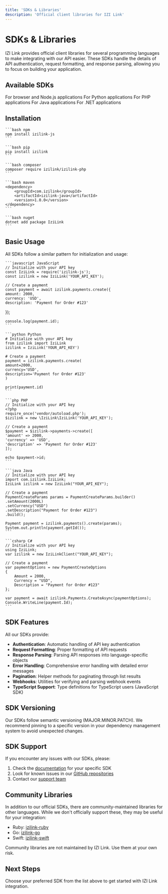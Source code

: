 ```yaml
---
title: 'SDKs & Libraries'
description: 'Official client libraries for IZI Link'
---
```


# SDKs & Libraries

IZI Link provides official client libraries for several programming languages to make integrating with our API easier. These SDKs handle the details of API authentication, request formatting, and response parsing, allowing you to focus on building your application.

## Available SDKs

<CardGroup cols={2}>
    <Card title="JavaScript/Node.js" icon="js" href="/sdks/javascript">
        For browser and Node.js applications
    </Card>
    <Card title="Python" icon="python" href="/sdks/python">
        For Python applications
    </Card>
    <Card title="PHP" icon="php" href="/sdks/php">
        For PHP applications
    </Card>
    <Card title="Java" icon="java" href="/sdks/java">
        For Java applications
    </Card>
    <Card title=".NET" icon="code" href="/sdks/dotnet">
        For .NET applications
    </Card>
</CardGroup>

## Installation

<CodeGroup>

    ```bash npm
    npm install izilink-js
    ```

    ```bash pip
    pip install izilink
    ```

    ```bash composer
    composer require izilink/izilink-php
    ```

    ```bash maven
    <dependency>
        <groupId>com.izilink</groupId>
        <artifactId>izilink-java</artifactId>
        <version>1.0.0</version>
    </dependency>
    ```

    ```bash nuget
    dotnet add package IziLink
    ```

</CodeGroup>

## Basic Usage

All SDKs follow a similar pattern for initialization and usage:

<CodeGroup>

    ```javascript JavaScript
    // Initialize with your API key
    const IziLink = require('izilink-js');
    const izilink = new IziLink('YOUR_API_KEY');

    // Create a payment
    const payment = await izilink.payments.create({
    amount: 2000,
    currency: 'USD',
    description: 'Payment for Order #123'
});

    console.log(payment.id);
    ```

    ```python Python
    # Initialize with your API key
    from izilink import IziLink
    izilink = IziLink('YOUR_API_KEY')

    # Create a payment
    payment = izilink.payments.create(
    amount=2000,
    currency='USD',
    description='Payment for Order #123'
    )

    print(payment.id)
    ```

    ```php PHP
    // Initialize with your API key
    <?php
    require_once('vendor/autoload.php');
    $izilink = new \IziLink\IziLink('YOUR_API_KEY');

    // Create a payment
    $payment = $izilink->payments->create([
    'amount' => 2000,
    'currency' => 'USD',
    'description' => 'Payment for Order #123'
    ]);

    echo $payment->id;
    ```

    ```java Java
    // Initialize with your API key
    import com.izilink.IziLink;
    IziLink izilink = new IziLink("YOUR_API_KEY");

    // Create a payment
    PaymentCreateParams params = PaymentCreateParams.builder()
    .setAmount(2000L)
    .setCurrency("USD")
    .setDescription("Payment for Order #123")
    .build();

    Payment payment = izilink.payments().create(params);
    System.out.println(payment.getId());
    ```

    ```csharp C#
    // Initialize with your API key
    using IziLink;
    var izilink = new IziLinkClient("YOUR_API_KEY");

    // Create a payment
    var paymentOptions = new PaymentCreateOptions
    {
        Amount = 2000,
        Currency = "USD",
        Description = "Payment for Order #123"
    };

    var payment = await izilink.Payments.CreateAsync(paymentOptions);
    Console.WriteLine(payment.Id);
    ```

</CodeGroup>

## SDK Features

All our SDKs provide:

- **Authentication**: Automatic handling of API key authentication
- **Request Formatting**: Proper formatting of API requests
- **Response Parsing**: Parsing API responses into language-specific objects
- **Error Handling**: Comprehensive error handling with detailed error messages
- **Pagination**: Helper methods for paginating through list results
- **Webhooks**: Utilities for verifying and parsing webhook events
- **TypeScript Support**: Type definitions for TypeScript users (JavaScript SDK)

## SDK Versioning

Our SDKs follow semantic versioning (MAJOR.MINOR.PATCH). We recommend pinning to a specific version in your dependency management system to avoid unexpected changes.

## SDK Support

If you encounter any issues with our SDKs, please:

1. Check the [documentation](/sdks) for your specific SDK
2. Look for known issues in our [GitHub repositories](https://github.com/izilink)
3. Contact our [support team](mailto:suporte@izipay.ao)

## Community Libraries

In addition to our official SDKs, there are community-maintained libraries for other languages. While we don't officially support these, they may be useful for your integration:

- Ruby: [izilink-ruby](https://github.com/community/izilink-ruby)
- Go: [izilink-go](https://github.com/community/izilink-go)
- Swift: [izilink-swift](https://github.com/community/izilink-swift)

<Note>
    Community libraries are not maintained by IZI Link. Use them at your own risk.
</Note>

## Next Steps

Choose your preferred SDK from the list above to get started with IZI Link integration. 